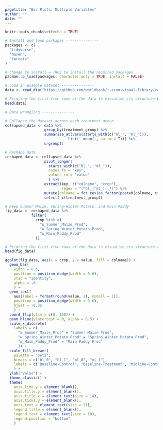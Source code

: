```yaml
---
pagetitle: "Bar Plots: Multiple Variables"
author: ""
date: ""
---
```


```r
knitr::opts_chunk$set(echo = TRUE)
```


```r

# Install and load packages ---------------
packages <- c(
  "tidyverse",
  "haven",
  "forcats"
)

# Change to install = TRUE to install the required packages
pacman::p_load(packages, character.only = TRUE, install = FALSE)

# Load an example dataset ---------------
data <- read_dta("https://github.com/worldbank/r-econ-visual-library/raw/master/Library/Data/BarPlotsMultipleVariables.dta")

# Printing the first five rows of the data to visualize its structure before data wrangling
head(data)

# Data wrangling ---------------

# Collapse the dataset across each treatment group
collapsed_data <- data %>%
                  group_by(treatment_group) %>%
                  summarise_at(vars(starts_with(c("bl_", "ml_"))), 
                             list(~ mean(., na.rm = T))) %>%
                  ungroup()

# Reshape data
reshaped_data <- collapsed_data %>%
                  pivot_longer(
                    starts_with(c("bl_", "ml_")), 
                    names_to = "key", 
                    values_to = "value"
                    ) %>%
                  extract(key, c("colname", "crop"),
                          regex = "(^bl_|^ml_)(.*)") %>%
                  mutate(colname = fct_rev(as.factor(paste0(colname, treatment_group)))) %>%
                  select(-c(treatment_group)) 

# Keep Summer Maize, Spring-Winter Potato, and Main Paddy
fig_data <- reshaped_data %>%
            filter(
              crop %in% c(
                "w_Summer_Maize_Prod", 
                "w_Spring_Winter_Potato_Prod", 
                "w_Main_Paddy_Prod"
              ))

# Printing the first five rows of the data to visualize its structure after data wrangling
head(fig_data)

```

```r
ggplot(fig_data, aes(x = crop, y = value, fill = colname)) +
  geom_bar(
    width = 0.6, 
    position = position_dodge(width = 0.6),
    stat = "identity", 
    alpha = .8
    ) +
  geom_text(
    aes(label = format(round(value, 1), nsmall = 1)), 
    position = position_dodge(width = 0.6), 
    hjust = -0.35
    ) +
  coord_flip(ylim = c(0, 150)) +
  geom_hline(yintercept = 0, alpha = 0.5) +
  scale_x_discrete(
    labels = c(
      "w_Summer_Maize_Prod" = "Summer Maize Prod", 
      "w_Spring_Winter_Potato_Prod" = "Spring Winter Potato Prod",
      "w_Main_Paddy_Prod" = "Main Paddy Prod"
      )) +
  scale_fill_brewer(
    palette = "Set2",
    breaks = c("bl_0", "bl_1", "ml_0", "ml_1"),
    labels = c("Baseline-Control", "Baseline-Treatment", "Midline-Control", "Midline-Treatment")
    ) +
  ylab("Value") +
  theme_classic() +
  theme(
    axis.line.y = element_blank(),
    axis.title.y = element_blank(),
    axis.title.x = element_text(size = 14),
    axis.ticks.y = element_blank(),
    axis.text = element_text(size = 11),
    legend.title = element_blank(),
    legend.text = element_text(size = 10),
    legend.position = "bottom"
    )

```
